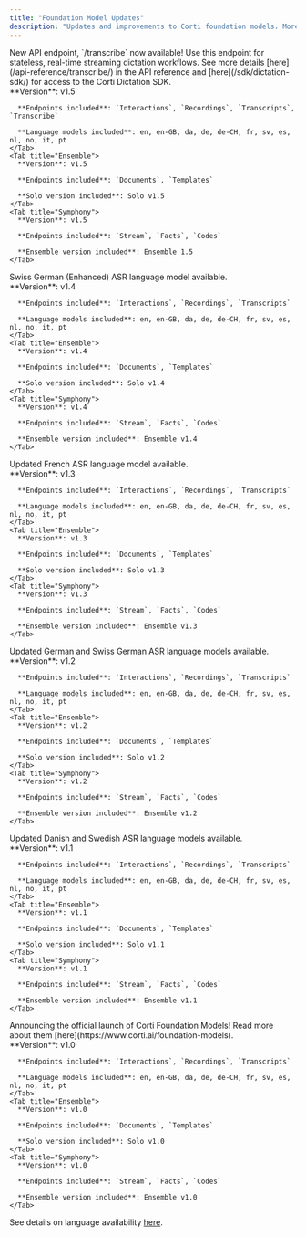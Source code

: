 ```yaml
---
title: "Foundation Model Updates"
description: "Updates and improvements to Corti foundation models. More information is available [here](https://www.corti.ai/foundation-models)."
---
```



<Update label="2025-04-09">
  New API endpoint, `/transcribe` now available! Use this endpoint for stateless, real-time streaming dictation workflows. See more details [here](/api-reference/transcribe/) in the API reference and [here](/sdk/dictation-sdk/) for access to the Corti Dictation SDK. <br/>
  <Tabs>
    <Tab title="Solo">
      **Version**: v1.5 

      **Endpoints included**: `Interactions`, `Recordings`, `Transcripts`, `Transcribe`

      **Language models included**: en, en-GB, da, de, de-CH, fr, sv, es, nl, no, it, pt 
    </Tab>
    <Tab title="Ensemble">
      **Version**: v1.5

      **Endpoints included**: `Documents`, `Templates`

      **Solo version included**: Solo v1.5
    </Tab>
    <Tab title="Symphony">
      **Version**: v1.5

      **Endpoints included**: `Stream`, `Facts`, `Codes` 

      **Ensemble version included**: Ensemble 1.5
    </Tab>
  </Tabs>
</Update> 

<Update label="2025-03-28">
  Swiss German (Enhanced) ASR language model available. <br/>
  <Tabs>
    <Tab title="Solo">
      **Version**: v1.4 

      **Endpoints included**: `Interactions`, `Recordings`, `Transcripts`

      **Language models included**: en, en-GB, da, de, de-CH, fr, sv, es, nl, no, it, pt 
    </Tab>
    <Tab title="Ensemble">
      **Version**: v1.4

      **Endpoints included**: `Documents`, `Templates`

      **Solo version included**: Solo v1.4
    </Tab>
    <Tab title="Symphony">
      **Version**: v1.4

      **Endpoints included**: `Stream`, `Facts`, `Codes` 

      **Ensemble version included**: Ensemble v1.4
    </Tab>
  </Tabs>
</Update> 

<Update label="2025-03-11">
  Updated French ASR language model available. <br/>
  <Tabs>
    <Tab title="Solo">
      **Version**: v1.3 

      **Endpoints included**: `Interactions`, `Recordings`, `Transcripts`

      **Language models included**: en, en-GB, da, de, de-CH, fr, sv, es, nl, no, it, pt 
    </Tab>
    <Tab title="Ensemble">
      **Version**: v1.3

      **Endpoints included**: `Documents`, `Templates`

      **Solo version included**: Solo v1.3
    </Tab>
    <Tab title="Symphony">
      **Version**: v1.3

      **Endpoints included**: `Stream`, `Facts`, `Codes` 

      **Ensemble version included**: Ensemble v1.3
    </Tab>
  </Tabs>
</Update> 

<Update label="2025-02-25">
  Updated German and Swiss German ASR language models available. <br/>
  <Tabs>
    <Tab title="Solo">
      **Version**: v1.2 

      **Endpoints included**: `Interactions`, `Recordings`, `Transcripts`

      **Language models included**: en, en-GB, da, de, de-CH, fr, sv, es, nl, no, it, pt 
    </Tab>
    <Tab title="Ensemble">
      **Version**: v1.2

      **Endpoints included**: `Documents`, `Templates`

      **Solo version included**: Solo v1.2
    </Tab>
    <Tab title="Symphony">
      **Version**: v1.2

      **Endpoints included**: `Stream`, `Facts`, `Codes` 

      **Ensemble version included**: Ensemble v1.2
    </Tab>
  </Tabs>
</Update> 

<Update label="2025-02-11">
  Updated Danish and Swedish ASR language models available. <br/>
  <Tabs>
    <Tab title="Solo">
      **Version**: v1.1 

      **Endpoints included**: `Interactions`, `Recordings`, `Transcripts`

      **Language models included**: en, en-GB, da, de, de-CH, fr, sv, es, nl, no, it, pt 
    </Tab>
    <Tab title="Ensemble">
      **Version**: v1.1 

      **Endpoints included**: `Documents`, `Templates`

      **Solo version included**: Solo v1.1
    </Tab>
    <Tab title="Symphony">
      **Version**: v1.1

      **Endpoints included**: `Stream`, `Facts`, `Codes` 

      **Ensemble version included**: Ensemble v1.1
    </Tab>
  </Tabs>
</Update> 

<Update label="2025-01-28">
  Announcing the official launch of Corti Foundation Models! Read more about them [here](https://www.corti.ai/foundation-models). <br/>
  <Tabs>
    <Tab title="Solo">
      **Version**: v1.0 

      **Endpoints included**: `Interactions`, `Recordings`, `Transcripts`

      **Language models included**: en, en-GB, da, de, de-CH, fr, sv, es, nl, no, it, pt 
    </Tab>
    <Tab title="Ensemble">
      **Version**: v1.0 

      **Endpoints included**: `Documents`, `Templates`

      **Solo version included**: Solo v1.0
    </Tab>
    <Tab title="Symphony">
      **Version**: v1.0 

      **Endpoints included**: `Stream`, `Facts`, `Codes` 

      **Ensemble version included**: Ensemble v1.0
    </Tab>
  </Tabs>
</Update> 

  <Info>See details on language availability [here](/about/languages/).</Info>
